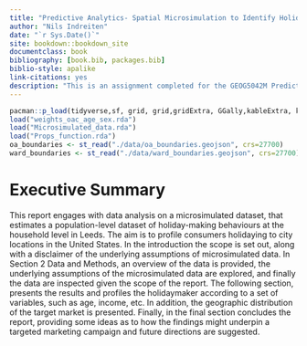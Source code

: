 ```yaml
--- 
title: "Predictive Analytics- Spatial Microsimulation to Identify Holidaymaking Behaviours in Leeds"
author: "Nils Indreiten"
date: "`r Sys.Date()`"
site: bookdown::bookdown_site
documentclass: book
bibliography: [book.bib, packages.bib]
biblio-style: apalike
link-citations: yes
description: "This is an assignment completed for the GEOG5042M Predictive Analytics module, part of the MSc Consumer Analytics and Marketing Strategy, Jan 2021 - Jan 2022 cohort."
---
```

```r
pacman::p_load(tidyverse,sf, grid, grid,gridExtra, GGally,kableExtra, knitr)
load("weights_oac_age_sex.rda")
load("Microsimulated_data.rda")
load("Props_function.rda")
oa_boundaries <- st_read("./data/oa_boundaries.geojson", crs=27700)
ward_boundaries <- st_read("./data/ward_boundaries.geojson", crs=27700)
```
# Executive Summary

This report engages with data analysis on a microsimulated dataset, that estimates a population-level dataset of holiday-making behaviours at the household level in Leeds. The aim is to profile consumers holidaying to city locations in the United States. In the introduction the scope is set out, along with a disclaimer of the underlying assumptions of microsimulated data. In Section 2 Data and Methods, an overview of the data is provided, the underlying assumptions of the microsimulated data are explored, and finally the data are inspected given the scope of the report. The following section, presents the results and profiles the holidaymaker according to a set of variables, such as age, income, etc. In addition, the geographic distribution of the target market is presented. Finally, in the final section concludes the report, providing some ideas as to how the findings might underpin a targeted marketing campaign and future directions are suggested.